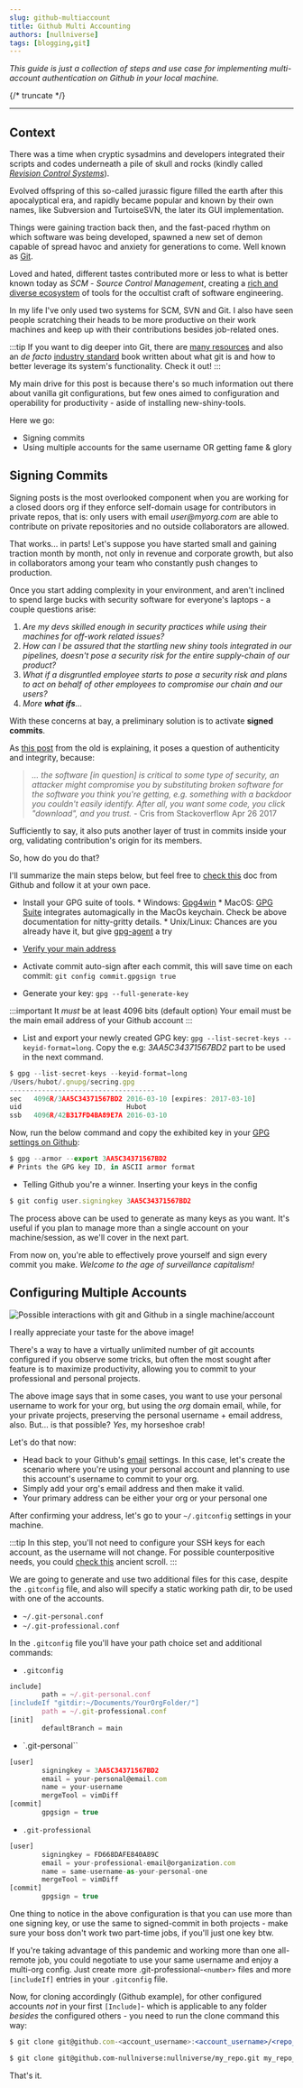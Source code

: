 ```yaml
---
slug: github-multiaccount
title: Github Multi Accounting
authors: [nullniverse]
tags: [blogging,git]
---
```


_This guide is just a collection of steps and use case for implementing multi-account authentication on Github in your local machine._

{/* truncate */}

---

## Context

There was a time when cryptic sysadmins and developers integrated their scripts and codes underneath a pile of skull and rocks (kindly called [_Revision Control Systems_](https://en.wikipedia.org/wiki/Revision_Control_System)). 

Evolved offspring of this so-called jurassic figure filled the earth after this apocalyptical era, and rapidly became popular and known by their own names, like Subversion and TurtoiseSVN, the later its GUI implementation.

 Things were gaining traction back then, and the fast-paced rhythm on which software was being developed, spawned a new set of demon capable of spread havoc and anxiety for generations to come. Well known as [Git](https://tortoisesvn.net). 

Loved and hated, different tastes contributed more or less to what is better known today as _SCM_ - _Source Control Management_, creating a [rich and diverse ecosystem](https://en.wikipedia.org/wiki/Comparison_of_version-control_software) of tools for the occultist craft of software engineering.

In my life I've only used two systems for SCM, SVN and Git. I also have seen people scratching their heads to be more productive on their work machines and keep up with their contributions besides job-related ones. 

:::tip
If you want to dig deeper into Git, there are [many resources](https://github.com/dictcp/awesome-git) and also an _de facto_ [industry standard](https://git-scm.com/book/en/v2) book written about what git is and how to better leverage its system's functionality. Check it out!
:::

My main drive for this post is because there's so much information out there about vanilla git configurations, but few ones aimed to configuration and operability for productivity - aside of installing new-shiny-tools. 

Here we go: 

* Signing commits
* Using multiple accounts for the same username OR getting fame & glory

## Signing Commits

Signing posts is the most overlooked component when you are working for a closed doors org if they enforce self-domain usage for contributors in private repos, that is: only users with email _user@myorg.com_ are able to contribute on private repositories and no outside collaborators are allowed. 

That works... in parts! Let's suppose you have started small and gaining traction month by month, not only in revenue and corporate growth, but also in collaborators among your team who constantly push changes to production.

Once you start adding complexity in your environment, and aren't inclined to spend large bucks with security software for everyone's laptops - a couple questions arise:


1. _Are my devs skilled enough in security practices while using their machines for off-work related issues?_
2. _How can I be assured that the startling new shiny tools integrated in our pipelines, doesn't pose a security risk for the entire supply-chain of our product?_
3. _What if a disgruntled employee starts to pose a security risk and plans to act on behalf of other employees to compromise our chain and our users?_
4. _More **what ifs**..._

With these concerns at bay, a preliminary solution is to activate **signed commits**. 

As [this post](https://stackoverflow.com/a/43623702) from the old is explaining, it poses a question of authenticity and integrity, because:

>_... the software [in question] is critical to some type of security, an attacker might compromise you by substituting broken software for the software you think you're getting, e.g. something with a backdoor you couldn't easily identify. After all, you want some code, you click "download", and you trust._ - Cris from Stackoverflow Apr 26 2017

Sufficiently to say, it also puts another layer of trust in commits inside your org, validating contribution's origin for its members. 

So, how do you do that? 

I'll summarize the main steps below, but feel free to [check this](https://docs.github.com/en/authentication/managing-commit-signature-verification/about-commit-signature-verification#gpg-commit-signature-verification) doc from Github and follow it at your own pace.

 * Install your GPG suite of tools.
        * Windows: [Gpg4win](https://www.gpg4win.org/)
        * MacOS: [GPG Suite](https://gpgtools.org/) integrates automagically in the MacOs keychain. Check be above documentation for nitty-gritty details.
        * Unix/Linux: Chances are you already have it, but give [gpg-agent](http://linux.die.net/man/1/gpg-agent) a try
 * [Verify your main address](https://docs.github.com/pt/enterprise-cloud@latest/get-started/signing-up-for-github/verifying-your-email-address)
 * Activate commit auto-sign after each commit, this will save time on each commit: `git config commit.gpgsign true`

 * Generate your key: `gpg --full-generate-key`

:::important
It *must* be at least 4096 bits (default option)
Your email must be the main email address of your Github account
:::

 * List and export your newly created GPG key: `gpg --list-secret-keys --keyid-format=long`. Copy the e.g: _3AA5C34371567BD2_ part to be used in the next command.

```jsx title="List your secret key"
$ gpg --list-secret-keys --keyid-format=long
/Users/hubot/.gnupg/secring.gpg
------------------------------------
sec   4096R/3AA5C34371567BD2 2016-03-10 [expires: 2017-03-10]
uid                          Hubot
ssb   4096R/42B317FD4BA89E7A 2016-03-10
```

Now, run the below command and copy the exhibited key in your [GPG settings on Github](https://docs.github.com/pt/github-ae@latest/authentication/managing-commit-signature-verification/adding-a-new-gpg-key-to-your-github-account):


```jsx title="Copy your GPG key"
$ gpg --armor --export 3AA5C34371567BD2
# Prints the GPG key ID, in ASCII armor format
```

 * Telling Github you're a winner. Inserting your keys in the config

```jsx title="Configuring Git with your signing key"
$ git config user.signingkey 3AA5C34371567BD2
```

The process above can be used to generate as many keys as you want. It's useful if you plan to manage more than a single account on your machine/session, as we'll cover in the next part.

From now on, you're able to effectively prove yourself and sign every commit you make. _Welcome to the age of surveillance capitalism!_

## Configuring Multiple Accounts

![Possible interactions with git and Github in a single machine/account](./account-scheme.png)

I really appreciate your taste for the above image!

There's a way to have a virtually unlimited number of git accounts configured if you observe some tricks, but often the most sought after feature is to maximize productivity, allowing you to commit to your professional and personal projects. 


The above image says that in some cases, you want to use your personal username to work for your org, but using the _org_ domain email, while, for your private projects, preserving the personal username + email address, also. But... is that possible? *Yes*, my horseshoe crab!


Let's do that now:

 * Head back to your Github's [email](https://github.com/settings/emails) settings. In this case, let's create the scenario where you're using your personal account and planning to use this account's username to commit to your org.
 * Simply add your org's email address and then make it valid. 
 * Your primary address can be either your org or your personal one

After confirming your address, let's go to your `~/.gitconfig` settings in your machine.

:::tip
In this step, you'll not need to configure your SSH keys for each account, as the username will not change. For possible counterpositive needs, you could [check this](https://stackoverflow.com/questions/3860112/multiple-github-accounts-on-the-same-computer) ancient scroll.
:::

We are going to generate and use two additional files for this case, despite the `.gitconfig` file, and also will specify a static working path dir, to be used with one of the accounts. 

* `~/.git-personal.conf`
* `~/.git-professional.conf`

In the `.gitconfig` file you'll have your path choice set and additional commands:

* `.gitconfig` 
```jsx title="Configuring the path in .gitconfig file" showLineNumbers
include]
        path = ~/.git-personal.conf
[includeIf "gitdir:~/Documents/YourOrgFolder/"]
        path = ~/.git-professional.conf
[init]
        defaultBranch = main
```

* `.git-personal``
```jsx title="Configuring your personal .gitconfig file" showLineNumbers
[user]
        signingkey = 3AA5C34371567BD2
        email = your-personal@email.com
        name = your-username
        mergeTool = vimDiff
[commit]
        gpgsign = true
```

* `.git-professional`
```jsx title="Configuring your professional .gitconfig file" showLineNumbers
[user]
        signingkey = FD668DAFE840A89C
        email = your-professional-email@organization.com
        name = same-username-as-your-personal-one
        mergeTool = vimDiff
[commit]
        gpgsign = true
```

One thing to notice in the above configuration is that you can use more than one signing key, or use the same to signed-commit in both projects - make sure your boss don't work two part-time jobs, if you'll just one key btw. 

If you're taking advantage of this pandemic and working more than one all-remote job, you could negotiate to use your same username and enjoy a multi-org config. Just create more .git-professional-`<number>` files and more `[includeIf]` entries in your `.gitconfig` file.

Now, for cloning accordingly (Github example), for other configured accounts *not* in your first `[Include]`- which is applicable to any folder _besides_ the configured others - you need to run the clone command this way:

```jsx title="Cloning from your additional accounts in the right directory" showLineNumbers
$ git clone git@github.com-<account_username>:<account_username>/<repo_name>.git <repo_name>_<account_username>

$ git clone git@github.com-nullniverse:nullniverse/my_repo.git my_repo_nullniverse

```

That's it.
